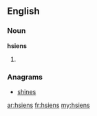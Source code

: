 ==English==

===Noun===
'''hsiens'''

# {{plural of|[[hsien]]}}

===Anagrams===
* [[shines#English|shines]]

[[ar:hsiens]]
[[fr:hsiens]]
[[my:hsiens]]